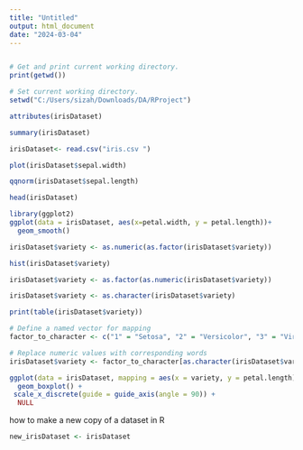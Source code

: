 ---
title: "Untitled"
output: html_document
date: "2024-03-04"
---

```{r setup, include=FALSE}
```

```{r}
# Get and print current working directory.
print(getwd())
```
```{r}
# Set current working directory.
setwd("C:/Users/sizah/Downloads/DA/RProject")
```


```{r}
attributes(irisDataset)
```
```{r}
summary(irisDataset)
```


```{r}
irisDataset<- read.csv("iris.csv ")
```


```{r}
plot(irisDataset$sepal.width)
```

```{r}
qqnorm(irisDataset$sepal.length)
```

```{r}
head(irisDataset)
```
```{r}
library(ggplot2)
ggplot(data = irisDataset, aes(x=petal.width, y = petal.length))+
  geom_smooth()
```
```{r}
irisDataset$variety <- as.numeric(as.factor(irisDataset$variety))
```

```{r}
hist(irisDataset$variety)
```
```{r}
irisDataset$variety <- as.factor(as.numeric(irisDataset$variety))
```

```{r}
irisDataset$variety <- as.character(irisDataset$variety)

```

```{r}
print(table(irisDataset$variety))
```
```{r}
# Define a named vector for mapping
factor_to_character <- c("1" = "Setosa", "2" = "Versicolor", "3" = "Virginica")

# Replace numeric values with corresponding words
irisDataset$variety <- factor_to_character[as.character(irisDataset$variety)]

```


```{r}
ggplot(data = irisDataset, mapping = aes(x = variety, y = petal.length)) +
  geom_boxplot() +
 scale_x_discrete(guide = guide_axis(angle = 90)) +
  NULL
```
how to make a new copy of a dataset in R
```{r}
new_irisDataset <- irisDataset

```
